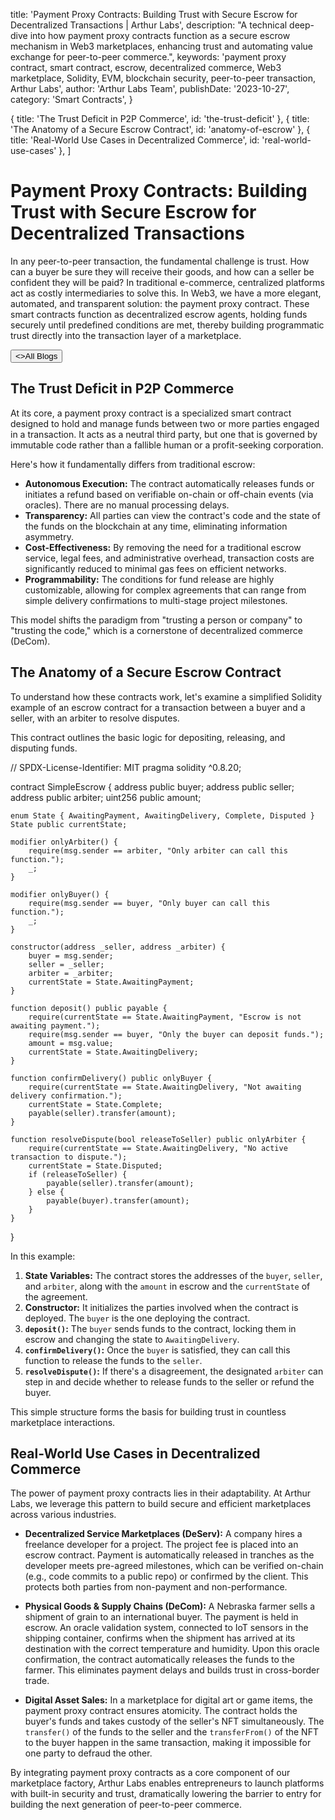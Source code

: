 
  title: 'Payment Proxy Contracts: Building Trust with Secure Escrow for Decentralized Transactions | Arthur Labs',
  description: "A technical deep-dive into how payment proxy contracts function as a secure escrow mechanism in Web3 marketplaces, enhancing trust and automating value exchange for peer-to-peer commerce.",
  keywords: 'payment proxy contract, smart contract, escrow, decentralized commerce, Web3 marketplace, Solidity, EVM, blockchain security, peer-to-peer transaction, Arthur Labs',
  author: 'Arthur Labs Team',
  publishDate: '2023-10-27',
  category: 'Smart Contracts',
}

  { title: 'The Trust Deficit in P2P Commerce', id: 'the-trust-deficit' },
  { title: 'The Anatomy of a Secure Escrow Contract', id: 'anatomy-of-escrow' },
  { title: 'Real-World Use Cases in Decentralized Commerce', id: 'real-world-use-cases' },
]

<HeroPattern />

# Payment Proxy Contracts: Building Trust with Secure Escrow for Decentralized Transactions

In any peer-to-peer transaction, the fundamental challenge is trust. How can a buyer be sure they will receive their goods, and how can a seller be confident they will be paid? In traditional e-commerce, centralized platforms act as costly intermediaries to solve this. In Web3, we have a more elegant, automated, and transparent solution: the payment proxy contract. These smart contracts function as decentralized escrow agents, holding funds securely until predefined conditions are met, thereby building programmatic trust directly into the transaction layer of a marketplace.

<div className="not-prose mt-6 mb-16 flex gap-3">
  <Button href="/blogs" arrow="left">
    <>All Blogs</>
  </Button>
</div>

<h2 id="the-trust-deficit">The Trust Deficit in P2P Commerce</h2>

At its core, a payment proxy contract is a specialized smart contract designed to hold and manage funds between two or more parties engaged in a transaction. It acts as a neutral third party, but one that is governed by immutable code rather than a fallible human or a profit-seeking corporation.

Here's how it fundamentally differs from traditional escrow:

-   **Autonomous Execution:** The contract automatically releases funds or initiates a refund based on verifiable on-chain or off-chain events (via oracles). There are no manual processing delays.
-   **Transparency:** All parties can view the contract's code and the state of the funds on the blockchain at any time, eliminating information asymmetry.
-   **Cost-Effectiveness:** By removing the need for a traditional escrow service, legal fees, and administrative overhead, transaction costs are significantly reduced to minimal gas fees on efficient networks.
-   **Programmability:** The conditions for fund release are highly customizable, allowing for complex agreements that can range from simple delivery confirmations to multi-stage project milestones.

This model shifts the paradigm from "trusting a person or company" to "trusting the code," which is a cornerstone of decentralized commerce (DeCom).

<h2 id="anatomy-of-escrow">The Anatomy of a Secure Escrow Contract</h2>

To understand how these contracts work, let's examine a simplified Solidity example of an escrow contract for a transaction between a buyer and a seller, with an arbiter to resolve disputes.

This contract outlines the basic logic for depositing, releasing, and disputing funds.

// SPDX-License-Identifier: MIT
pragma solidity ^0.8.20;

contract SimpleEscrow {
    address public buyer;
    address public seller;
    address public arbiter;
    uint256 public amount;

    enum State { AwaitingPayment, AwaitingDelivery, Complete, Disputed }
    State public currentState;

    modifier onlyArbiter() {
        require(msg.sender == arbiter, "Only arbiter can call this function.");
        _;
    }

    modifier onlyBuyer() {
        require(msg.sender == buyer, "Only buyer can call this function.");
        _;
    }

    constructor(address _seller, address _arbiter) {
        buyer = msg.sender;
        seller = _seller;
        arbiter = _arbiter;
        currentState = State.AwaitingPayment;
    }

    function deposit() public payable {
        require(currentState == State.AwaitingPayment, "Escrow is not awaiting payment.");
        require(msg.sender == buyer, "Only the buyer can deposit funds.");
        amount = msg.value;
        currentState = State.AwaitingDelivery;
    }

    function confirmDelivery() public onlyBuyer {
        require(currentState == State.AwaitingDelivery, "Not awaiting delivery confirmation.");
        currentState = State.Complete;
        payable(seller).transfer(amount);
    }

    function resolveDispute(bool releaseToSeller) public onlyArbiter {
        require(currentState == State.AwaitingDelivery, "No active transaction to dispute.");
        currentState = State.Disputed;
        if (releaseToSeller) {
            payable(seller).transfer(amount);
        } else {
            payable(buyer).transfer(amount);
        }
    }
}

In this example:
1.  **State Variables:** The contract stores the addresses of the `buyer`, `seller`, and `arbiter`, along with the `amount` in escrow and the `currentState` of the agreement.
2.  **Constructor:** It initializes the parties involved when the contract is deployed. The `buyer` is the one deploying the contract.
3.  **`deposit()`:** The `buyer` sends funds to the contract, locking them in escrow and changing the state to `AwaitingDelivery`.
4.  **`confirmDelivery()`:** Once the `buyer` is satisfied, they can call this function to release the funds to the `seller`.
5.  **`resolveDispute()`:** If there's a disagreement, the designated `arbiter` can step in and decide whether to release funds to the seller or refund the buyer.

This simple structure forms the basis for building trust in countless marketplace interactions.

<h2 id="real-world-use-cases">Real-World Use Cases in Decentralized Commerce</h2>

The power of payment proxy contracts lies in their adaptability. At Arthur Labs, we leverage this pattern to build secure and efficient marketplaces across various industries.

-   **Decentralized Service Marketplaces (DeServ):** A company hires a freelance developer for a project. The project fee is placed into an escrow contract. Payment is automatically released in tranches as the developer meets pre-agreed milestones, which can be verified on-chain (e.g., code commits to a public repo) or confirmed by the client. This protects both parties from non-payment and non-performance.

-   **Physical Goods & Supply Chains (DeCom):** A Nebraska farmer sells a shipment of grain to an international buyer. The payment is held in escrow. An oracle validation system, connected to IoT sensors in the shipping container, confirms when the shipment has arrived at its destination with the correct temperature and humidity. Upon this oracle confirmation, the contract automatically releases the funds to the farmer. This eliminates payment delays and builds trust in cross-border trade.

-   **Digital Asset Sales:** In a marketplace for digital art or game items, the payment proxy contract ensures atomicity. The contract holds the buyer's funds and takes custody of the seller's NFT simultaneously. The `transfer()` of the funds to the seller and the `transferFrom()` of the NFT to the buyer happen in the same transaction, making it impossible for one party to defraud the other.

By integrating payment proxy contracts as a core component of our marketplace factory, Arthur Labs enables entrepreneurs to launch platforms with built-in security and trust, dramatically lowering the barrier to entry for building the next generation of peer-to-peer commerce.

<div className="mt-16">
  <Socials />
</div>